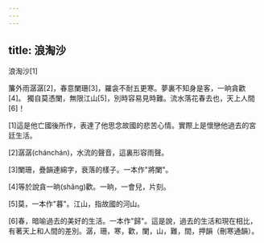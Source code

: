 ```yaml
---
---
---
```

title: 浪淘沙
---




浪淘沙[1]

簾外雨潺潺[2]，春意闌珊[3]，羅衾不耐五更寒。夢裏不知身是客，一晌貪歡[4]。 獨自莫憑闌，無限江山[5]，別時容易見時難。流水落花春去也，天上人間[6]！

[1]這是他亡國後所作，表達了他思念故國的悲苦心情。實際上是懷戀他過去的宮廷生活。

[2]潺潺(chánchán)，水流的聲音，這裏形容雨聲。

[3]闌珊，疊韻連綿字，衰落的樣子。一本作"將闌"。

[4]等於說貪一晌(shǎng)歡。一晌，一會兒，片刻。

[5]莫，一本作"暮"。江山，指故國的河山。

[6]春，暗喻過去的美好的生活。一本作"歸"。這是說，過去的生活和現在相比，有著天上和人間的差別。潺，珊，寒，歡，闌，山，難，間，押韻（刪寒通韻）。